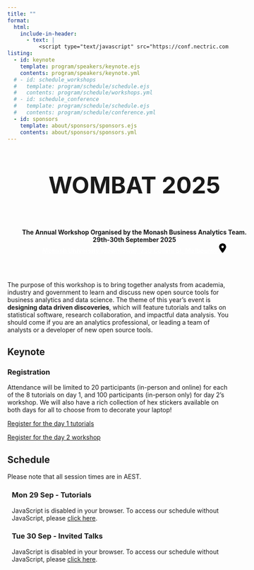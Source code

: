 ```yaml
---
title: ""
format:
  html:
    include-in-header:
      - text: |
          <script type="text/javascript" src="https://conf.nectric.com.au/wombat-2025/schedule/widget/v2.en.js"></script>
listing:
  - id: keynote
    template: program/speakers/keynote.ejs
    contents: program/speakers/keynote.yml
  # - id: schedule_workshops
  #   template: program/schedule/schedule.ejs
  #   contents: program/schedule/workshops.yml
  # - id: schedule_conference
  #   template: program/schedule/schedule.ejs
  #   contents: program/schedule/conference.yml
  - id: sponsors
    template: about/sponsors/sponsors.ejs
    contents: about/sponsors/sponsors.yml
---
```


<!-- Truly not proud of this banner honestly. But eh c'est la vie -->
:::::::: {.grid style="width: 100vw; transform: translateX(-20%); padding-bottom: 2rem;"}
::: {.g-col-12 .title style="grid-template-columns: 1fr"}
::: {style="display: flex; flex-direction: column; align-items:center; text-align: center"}
::: {style="font-weight: bold; font-size: 3.25rem"} 
WOMBAT 2025
:::
**The Annual Workshop Organised by the Monash Business Analytics Team.**     
**29th-30th September 2025**      
[Monash University (downtown), 750 Collins St, Melbourne <svg style="width: 1rem;" xmlns="http://www.w3.org/2000/svg" viewBox="0 0 384 512"><!--!Font Awesome Free 6.7.2 by @fontawesome - https://fontawesome.com License - https://fontawesome.com/license/free Copyright 2025 Fonticons, Inc.--><path d="M215.7 499.2C267 435 384 279.4 384 192C384 86 298 0 192 0S0 86 0 192c0 87.4 117 243 168.3 307.2c12.3 15.3 35.1 15.3 47.4 0zM192 128a64 64 0 1 1 0 128 64 64 0 1 1 0-128z"/></svg>](https://maps.app.goo.gl/F3QwdroJwyZ1sWGE8){style="color: white; font-weight: bold"}
:::
:::
:::::::: 


The purpose of this workshop is to bring together analysts from academia, industry and government to learn and discuss new open source tools for business analytics and data science. The theme of this year’s event is **designing data driven discoveries**, which will feature tutorials and talks on statistical software, research collaboration, and impactful data analysis. You should come if you are an analytics professional, or leading a team of analysts or a developer of new open source tools.


## Keynote

::: {#keynote}
:::

### Registration

Attendance will be limited to 20 participants (in-person and online) for each of the 8 tutorials on day 1, and 100 participants (in-person only) for day 2's workshop. We will also have a rich collection of hex stickers available on both days for all to choose from to decorate your laptop!

<!-- Register for one or two tutorials here and the workshop below  -->
<!-- Registrations opening soon. -->

:::{.register-btn}
[Register for the day 1 tutorials](/participation/register.html)
:::

:::{.register-btn}
[Register for the day 2 workshop](/participation/register.html)
:::

## Schedule

Please note that all session times are in AEST.

<!-- #### [Click here for a detailed workshop schedule.](program/schedule/)  -->


:::::::: grid

::: {.g-col-12 style="margin-left: 2%;"}

### Mon 29 Sep - Tutorials

```{=html}
<pretalx-schedule event-url="https://conf.nectric.com.au/wombat-2025/" locale="en" style="--schedule-max-width: 100%;--pretalx-clr-primary: #006dae;" date-filter="2025-09-29" format="grid"></pretalx-schedule>
<noscript>
   <div class="pretalx-widget">
        <div class="pretalx-widget-info-message">
            JavaScript is disabled in your browser. To access our schedule without JavaScript,
            please <a target="_blank" href="https://conf.nectric.com.au/wombat-2025/">click here</a>.
        </div>
    </div>
</noscript>
```

### Tue 30 Sep - Invited Talks

```{=html}
<pretalx-schedule event-url="https://conf.nectric.com.au/wombat-2025/" locale="en" style="--schedule-max-width: 100%;--pretalx-clr-primary: #006dae" date-filter="2025-09-30" format="grid"></pretalx-schedule>
<noscript>
   <div class="pretalx-widget">
        <div class="pretalx-widget-info-message">
            JavaScript is disabled in your browser. To access our schedule without JavaScript,
            please <a target="_blank" href="https://conf.nectric.com.au/wombat-2025/">click here</a>.
        </div>
    </div>
</noscript>

```

:::



<div>

</div>
::::::::



::: {#sponsors .g-col-12}
:::

```{=html}
<script>
  function updatePretalxScheduleFormat() {
    const schedule = document.querySelectorAll('pretalx-schedule');
    if (!schedule) return;
    if (document.body.offsetWidth > 1492) {
      schedule.forEach(x => x.setAttribute('format', 'grid'));
    } else {
      schedule.forEach(x => x.setAttribute('format', 'list'));
    }
  }

  // Run on load
  updatePretalxScheduleFormat();

  // Retrigger on window resize
  window.addEventListener('resize', updatePretalxScheduleFormat);
</script>
```
